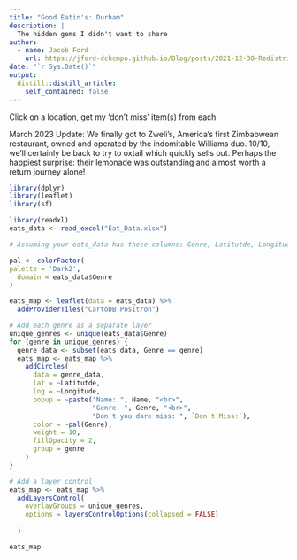 ```yaml
---
title: "Good Eatin's: Durham"
description: |
  The hidden gems I didn't want to share
author:
  - name: Jacob Ford
    url: https://jford-dchcmpo.github.io/Blog/posts/2021-12-30-Redistricting-and-Racial-Targetting/
date: "`r Sys.Date()`"
output:
  distill::distill_article:
    self_contained: false
---
```


Click on a location, get my 'don't miss' item(s) from each. 

March 2023 Update: We finally got to Zweli's, America's first Zimbabwean restaurant, owned and operated by the indomitable Williams duo. 10/10, we'll certainly be back to try to oxtail which quickly sells out. Perhaps the happiest surprise: their lemonade was outstanding and almost worth a return journey alone!  





```r
library(dplyr)
library(leaflet)
library(sf) 

library(readxl)
eats_data <- read_excel("Eat_Data.xlsx")


```







```r


# Assuming your eats_data has these columns: Genre, Latitutde, Longitude, Name, Don't Miss:

pal <- colorFactor(
palette = 'Dark2',
  domain = eats_data$Genre
)

eats_map <- leaflet(data = eats_data) %>%
  addProviderTiles("CartoDB.Positron")

# Add each genre as a separate layer
unique_genres <- unique(eats_data$Genre)
for (genre in unique_genres) {
  genre_data <- subset(eats_data, Genre == genre)
  eats_map <- eats_map %>%
    addCircles(
      data = genre_data,
      lat = ~Latitutde, 
      lng = ~Longitude,
      popup = ~paste("Name: ", Name, "<br>",
                     "Genre: ", Genre, "<br>",
                     "Don't you dare miss: ", `Don't Miss:`),
      color = ~pal(Genre),
      weight = 10,
      fillOpacity = 2,
      group = genre
    )
}

# Add a layer control
eats_map <- eats_map %>%
  addLayersControl(
    overlayGroups = unique_genres,
    options = layersControlOptions(collapsed = FALSE)
  
  ) 

eats_map


```

